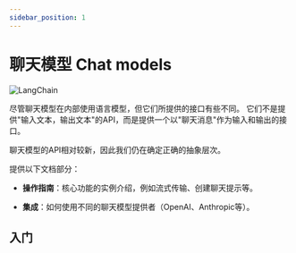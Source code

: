 ```yaml
---
sidebar_position: 1
---
```


# 聊天模型 Chat models
![LangChain](https://pica.zhimg.com/50/v2-56e8bbb52aa271012541c1fe1ceb11a2_r.gif 'LangChain中文网')


尽管聊天模型在内部使用语言模型，但它们所提供的接口有些不同。
它们不是提供"输入文本，输出文本"的API，而是提供一个以"聊天消息"作为输入和输出的接口。

聊天模型的API相对较新，因此我们仍在确定正确的抽象层次。

提供以下文档部分：

- **操作指南**：核心功能的实例介绍，例如流式传输、创建聊天提示等。

- **集成**：如何使用不同的聊天模型提供者（OpenAI、Anthropic等）。

## 入门


<GetStarted/>
